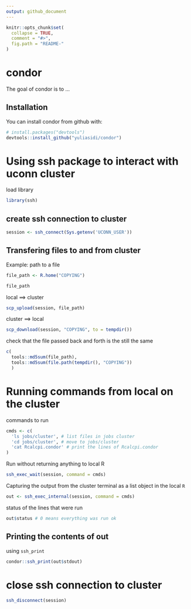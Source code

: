 ```yaml
---
output: github_document
---
```


<!-- README.md is generated from README.Rmd. Please edit that file -->

```r
knitr::opts_chunk$set(
  collapse = TRUE,
  comment = "#>",
  fig.path = "README-"
)
```

# condor

The goal of condor is to ...

## Installation

You can install condor from github with:

```r
# install.packages("devtools")
devtools::install_github("yuliasidi/condor")
```

# Using ssh package to interact with uconn cluster

load library
```r
library(ssh)
```

## create ssh connection to cluster

```r

session <- ssh_connect(Sys.getenv('UCONN_USER'))

```

## Transfering files to and from cluster

Example: path to a file

```r

file_path <- R.home("COPYING")

file_path

```
 
local   ==> cluster
```r

scp_upload(session, file_path)

```
 
cluster ==> local
```r

scp_download(session, "COPYING", to = tempdir())

```

check that the file passed back and forth is the still the same

```r

c(
  tools::md5sum(file_path),
  tools::md5sum(file.path(tempdir(), "COPYING"))
  )

```

# Running commands from local on the cluster

commands to run

```r

cmds <- c(
  'ls jobs/cluster', # list files in jobs cluster
  'cd jobs/cluster', # move to jobs/cluster
  'cat Rcalcpi.condor' # print the lines of Rcalcpi.condor
)

```

Run without returning anything to local R  

```r

ssh_exec_wait(session, command = cmds)

```

Capturing the output from the cluster terminal as a list object in the local `R`

```r

out <- ssh_exec_internal(session, command = cmds)

```
 
status of the lines that were run 
 
```r

out$status # 0 means everything was run ok

```

## Printing the contents of out

using `ssh_print`
 
```r

condor::ssh_print(out$stdout)

```

# close ssh connection to cluster

```r
      
ssh_disconnect(session)

```
  
